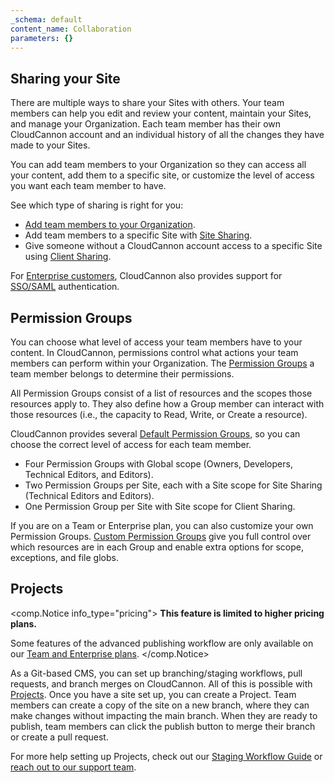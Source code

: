 ```yaml
---
_schema: default
content_name: Collaboration
parameters: {}
---
```

## Sharing your Site

There are multiple ways to share your Sites with others. Your team members can help you edit and review your content, maintain your Sites, and manage your Organization. Each team member has their own CloudCannon account and an individual history of all the changes they have made to your Sites.

You can add team members to your Organization so they can access all your content, add them to a specific site, or customize the level of access you want each team member to have.

See which type of sharing is right for you:

* [Add team members to your Organization](/documentation/articles/add-a-team-member-to-your-organization/).
* Add team members to a specific Site with [Site Sharing](/documentation/articles/share-a-site-with-site-sharing/).
* Give someone without a CloudCannon account access to a specific Site using [Client Sharing](/documentation/articles/what-is-client-sharing/).

For [Enterprise customers](/pricing/), CloudCannon also provides support for [SSO/SAML](/documentation/articles/what-is-sso-saml/) authentication.

## Permission Groups

You can choose what level of access your team members have to your content. In CloudCannon, permissions control what actions your team members can perform within your Organization. The [Permission Groups](/documentation/articles/what-are-permission-groups/) a team member belongs to determine their permissions.

All Permission Groups consist of a list of resources and the scopes those resources apply to. They also define how a Group member can interact with those resources (i.e., the capacity to Read, Write, or Create a resource).

CloudCannon provides several [Default Permission Groups](/documentation/articles/what-are-default-permission-groups/), so you can choose the correct level of access for each team member.

* Four Permission Groups with Global scope (Owners, Developers, Technical Editors, and Editors).
* Two Permission Groups per Site, each with a Site scope for Site Sharing (Technical Editors and Editors).
* One Permission Group per Site with Site scope for Client Sharing.

If you are on a Team or Enterprise plan, you can also customize your own Permission Groups. [Custom Permission Groups](/documentation/articles/what-are-custom-permission-groups/) give you full control over which resources are in each Group and enable extra options for scope, exceptions, and file globs.

## Projects

<comp.Notice info_type="pricing">
  **This feature is limited to higher pricing plans.**

  Some features of the advanced publishing workflow are only available on our [Team and Enterprise plans](/pricing/).
</comp.Notice>

As a Git-based CMS, you can set up branching/staging workflows, pull requests, and branch merges on CloudCannon. All of this is possible with [Projects](/documentation/articles/create-a-project/). Once you have a site set up, you can create a Project. Team members can create a copy of the site on a new branch, where they can make changes without impacting the main branch. When they are ready to publish, team members can click the publish button to merge their branch or create a pull request.

For more help setting up Projects, check out our <a href="https://cloudcannon.com/documentation/guides/staging-workflow-guide/creating-a-project/" rel="noreferrer">Staging Workflow Guide</a> or <a href="https://cloudcannon.com/documentation/support/" rel="noreferrer">reach out to our support team</a>.